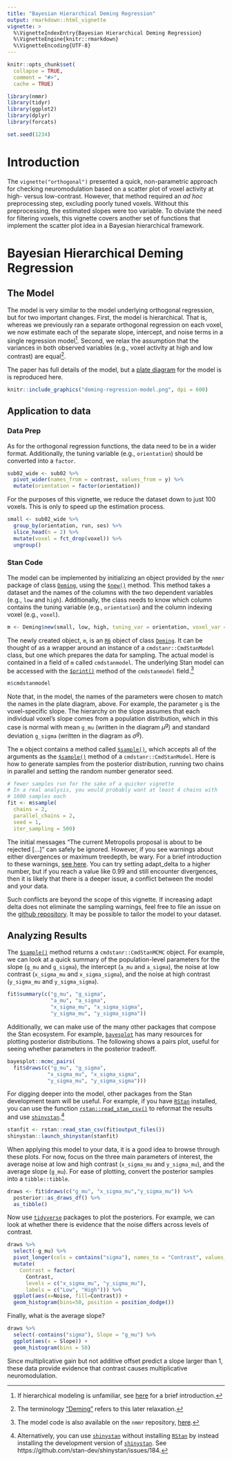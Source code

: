 ```yaml
---
title: "Bayesian Hierarchical Deming Regression"
output: rmarkdown::html_vignette
vignette: >
  %\VignetteIndexEntry{Bayesian Hierarchical Deming Regression}
  %\VignetteEngine{knitr::rmarkdown}
  %\VignetteEncoding{UTF-8}
---
```


```r
knitr::opts_chunk$set(
  collapse = TRUE,
  comment = "#>",
  cache = TRUE)
```

```r
library(nmmr)
library(tidyr)
library(ggplot2)
library(dplyr)
library(forcats)

set.seed(1234)
```


# Introduction

The `vignette("orthogonal")` presented a quick, non-parametric approach for checking neuromodulation based on a scatter plot of voxel activity at high- versus low-contrast. However, that method required an _ad hoc_ preprocessing step, excluding poorly tuned voxels. Without this preprocessing, the estimated slopes were too variable. To obviate the need for filtering voxels, this vignette covers another set of functions that implement the scatter plot idea in a Bayesian hierarchical framework.

# Bayesian Hierarchical Deming Regression

## The Model

The model is very similar to the model underlying orthogonal regression, but for two important changes. First, the model is hierarchical. That is, whereas we previously ran a separate orthogonal regression on each voxel, we now estimate each of the separate slope, intercept, and noise terms in a single regression model^[If hierarchical modeling is unfamiliar, see [here](https://mc-stan.org/rstanarm/articles/pooling.html) for a brief introduction.]. Second, we relax the assumption that the variances in both observed variables (e.g., voxel activity at high and low contrast) are equal^[The terminology ["Deming"](https://en.wikipedia.org/wiki/Deming_regression) refers to this later relaxation.]. 

The paper has full details of the model, but a [plate diagram](https://en.wikipedia.org/wiki/Plate_notation) for the model is is reproduced here.

```r
knitr::include_graphics("deming-regression-model.png", dpi = 600)
```

## Application to data

### Data Prep

As for the orthogonal regression functions, the data need to be in a wider format. Additionally, the tuning variable (e.g., `orientation`) should be converted into a `factor`.

```r
sub02_wide <- sub02 %>%
  pivot_wider(names_from = contrast, values_from = y) %>%
  mutate(orientation = factor(orientation))
```

For the purposes of this vignette, we reduce the dataset down to just 100 voxels. This is only to speed up the estimation process. 

```r
small <- sub02_wide %>%
  group_by(orientation, run, ses) %>%
  slice_head(n = 2) %>%
  mutate(voxel = fct_drop(voxel)) %>%
  ungroup() 
```

### Stan Code

The model can be implemented by initializing an object provided by the `nmmr` package of class [`Deming`](https://psadil.github.io/nmmr/reference/Deming.html), using the [`$new()`](https://psadil.github.io/nmmr/reference/Deming.html#method-new) method. This method takes a dataset and the names of the columns with the two dependent variables (e.g., `low` and `high`). Additionally, the class needs to know which column contains the tuning variable (e.g., `orientation`) and the column indexing voxel (e.g., `voxel`). 

```r
m <- Deming$new(small, low, high, tuning_var = orientation, voxel_var = voxel)
```

The newly created object, `m`, is an [`R6`](https://r6.r-lib.org/) object of class [`Deming`](https://psadil.github.io/nmmr/reference/Deming.html). It can be thought of as a wrapper around an instance of a `cmdstanr::CmdStanModel` class, but one which prepares the data for sampling. The actual model is contained in a field of `m` called `cmdstanmodel`. The underlying Stan model can be accessed with the [`$print()`](https://mc-stan.org/cmdstanr/reference/CmdStanModel.html#methods) method of the `cmdstanmodel` field.^[The model code is also available on the `nmmr` repository, [here](https://github.com/psadil/nmmr/blob/main/inst/stan/deming.stan).]

```r
m$cmdstanmodel
```

Note that, in the model, the names of the parameters were chosen to match the names in the plate diagram, above. For example, the parameter `g` is the voxel-specific slope. The hierarchy on the slope assumes that each individual voxel's slope comes from a population distribution, which in this case is normal with mean `g_mu` (written in the diagram $\mu^g$) and standard deviation `g_sigma` (written in the diagram as $\sigma^g$).

The `m` object contains a method called [`$sample()`](https://psadil.github.io/nmmr/reference/Deming.html#method-sample), which accepts all of the arguments as the [`$sample()`](https://mc-stan.org/cmdstanr/reference/model-method-sample.html) method of a `cmdstanr::CmdStanModel`. Here is how to generate samples from the posterior distribution, running two chains in parallel and setting the random number generator seed.

```r
# fewer samples run for the sake of a quicker vignette
# In a real analysis, you would probably want at least 4 chains with 
# 1000 samples each
fit <- m$sample(
  chains = 2, 
  parallel_chains = 2, 
  seed = 1,
  iter_sampling = 500)
```

The initial messages "The current Metropolis proposal is about to be rejected [...]" can safely be ignored. However, if you see warnings about either divergences or maximum treedepth, be wary. For a brief introduction to these warnings, [see here](https://mc-stan.org/misc/warnings.html). You can try setting adapt_delta to a higher number, but if you reach a value like 0.99 and still encounter divergences, then it is likely that there is a deeper issue, a conflict between the model and your data. 

Such conflicts are beyond the scope of this vignette. If increasing adapt delta does not eliminate the sampling warnings, feel free to file an issue on the [github repository](https://github.com/psadil/nmmr/issues). It may be possible to tailor the model to your dataset.

## Analyzing Results

The [`$sample()`](https://psadil.github.io/nmmr/reference/Deming.html#method-sample) method returns a `cmdstanr::CmdStanMCMC` object. For example, we can look at a quick summary of the population-level parameters for the slope (`g_mu` and `g_sigma`), the intercept (`a_mu` and `a_sigma`), the noise at low contrast (`x_sigma_mu` and `x_sigma_sigma`), and the noise at high contrast (`y_sigma_mu` and `y_sigma_sigma`).

```r
fit$summary(c("g_mu", "g_sigma",
              "a_mu", "a_sigma",
              "x_sigma_mu", "x_sigma_sigma",
              "y_sigma_mu", "y_sigma_sigma"))
```

Additionally, we can make use of the many other packages that compose the Stan ecosystem. For example, [`bayesplot`](https://mc-stan.org/bayesplot/) has many resources for plotting posterior distributions. The following shows a pairs plot, useful for seeing whether parameters in the posterior tradeoff.

```r
bayesplot::mcmc_pairs(
  fit$draws(c("g_mu", "g_sigma",
             "x_sigma_mu", "x_sigma_sigma",
             "y_sigma_mu", "y_sigma_sigma")))
```

For digging deeper into the model, other packages from the Stan development team will be useful. For example, if you have [`RStan`](https://mc-stan.org/rstan/) installed, you can use the function [`rstan::read_stan_csv()`](https://mc-stan.org/rstan/reference/stan_csv.html) to reformat the results and use [`shinystan`](https://mc-stan.org/shinystan/).^[Alternatively, you can use [`shinystan`](https://mc-stan.org/shinystan/) without installing [`RStan`](https://mc-stan.org/rstan/) by instead installing the development version of [`shinystan`](https://mc-stan.org/shinystan/). See https://github.com/stan-dev/shinystan/issues/184.]

```r
stanfit <- rstan::read_stan_csv(fit$output_files())
shinystan::launch_shinystan(stanfit)
```

When applying this model to your data, it is a good idea to browse through these plots. For now, focus on the three main parameters of interest, the average noise at low and high contrast (`x_sigma_mu` and `y_sigma_mu`), and the average slope (`g_mu`). For ease of plotting, convert the posterior samples into a `tibble::tibble`.

```r
draws <- fit$draws(c("g_mu", "x_sigma_mu","y_sigma_mu")) %>%
  posterior::as_draws_df() %>%
  as_tibble() 
```

Now use [`tidyverse`](https://www.tidyverse.org/) packages to plot the posteriors. For example, we can look at whether there is evidence that the noise differs across levels of contrast.

```r
draws %>%
  select(-g_mu) %>%
  pivot_longer(cols = contains("sigma"), names_to = "Contrast", values_to = "Noise") %>%
  mutate(
    Contrast = factor(
      Contrast, 
      levels = c("x_sigma_mu", "y_sigma_mu"),
      labels = c("Low", "High"))) %>%
  ggplot(aes(x=Noise, fill=Contrast)) +
  geom_histogram(bins=50, position = position_dodge()) 
```

Finally, what is the average slope? 

```r
draws %>%
  select(-contains("sigma"), Slope = "g_mu") %>%
  ggplot(aes(x = Slope)) +
  geom_histogram(bins = 50) 
```

Since multiplicative gain but not additive offset predict a slope larger than 1, these data provide evidence that contrast causes multiplicative neuromodulation.

